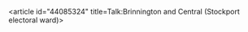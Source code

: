 <article id="44085324" title=Talk:Brinnington and Central (Stockport electoral ward)>
	<talkpage id="44085324" title="Talk:Brinnington and Central (Stockport electoral ward)">
{{WikiProject Elections and Referendums}}
	</talkpage>
</article>